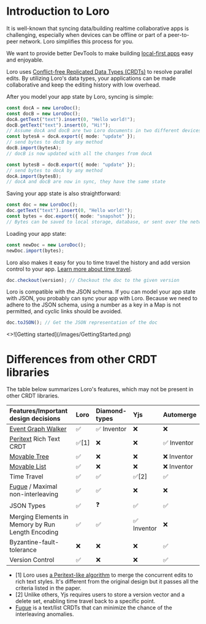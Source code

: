 # Introduction to Loro

It is well-known that syncing data/building realtime collaborative apps is
challenging, especially when devices can be offline or part of a peer-to-peer
network. Loro simplifies this process for you.

We want to provide better DevTools to make building
[local-first apps](https://www.inkandswitch.com/local-first/) easy and
enjoyable. 

Loro uses [Conflict-free Replicated Data Types (CRDTs)](/docs/concepts/crdt) to
resolve parallel edits. By utilizing Loro's data types, your applications can be
made collaborative and keep the editing history with low overhead.

After you model your app state by Loro, syncing is simple:

```ts
const docA = new LoroDoc();
const docB = new LoroDoc();
docA.getText("text").insert(0, "Hello world!");
docB.getText("text").insert(0, "Hi!");
// Assume docA and docB are two Loro documents in two different devices
const bytesA = docA.export({ mode: "update" });
// send bytes to docB by any method
docB.import(bytesA);
// docB is now updated with all the changes from docA

const bytesB = docB.export({ mode: "update" });
// send bytes to docA by any method
docA.import(bytesB);
// docA and docB are now in sync, they have the same state
```

Saving your app state is also straightforward:

```ts
const doc = new LoroDoc();
doc.getText("text").insert(0, "Hello world!");
const bytes = doc.export({ mode: "snapshot" });
// Bytes can be saved to local storage, database, or sent over the network
```

Loading your app state:

```ts no_run
const newDoc = new LoroDoc();
newDoc.import(bytes);
```

Loro also makes it easy for you to time travel the history and add version
control to your app. [Learn more about time travel](/docs/tutorial/time_travel).

```ts no_run
doc.checkout(version); // Checkout the doc to the given version
```

Loro is compatible with the JSON schema. If you can model your app state with
JSON, you probably can sync your app with Loro. Because we need to adhere to the
JSON schema, using a number as a key in a Map is not permitted, and cyclic links
should be avoided.

```ts no_run
doc.toJSON(); // Get the JSON representation of the doc
```


<Cards num={1}>
  <Cards.Card
    image
    arrow
    title="Getting Started"
    href="/docs/tutorial/get_started"
    style={{
      maxWidth: 400,
    }}
  >
    <>![Getting started](/images/GettingStarted.png)</>
  </Cards.Card>
</Cards>

# Differences from other CRDT libraries

The table below summarizes Loro's features, which may not be present in other
CRDT libraries.

| Features/Important design decisions                                         | Loro  | Diamond-types | Yjs        | Automerge   |
| :-------------------------------------------------------------------------- | :---- | :------------ | :--------- | :---------- |
| [Event Graph Walker](https://loro.dev/docs/advanced/replayable_event_graph) | ✅    | ✅ Inventor   | ❌          | ❌          |
| [Peritext](https://www.inkandswitch.com/peritext/) Rich Text CRDT           | ✅[1] | ❌            | ❌          | ✅ Inventor |
| [Movable Tree](https://ieeexplore.ieee.org/document/9563274)                | ✅    | ❌            | ❌          | ❌ Inventor |
| [Movable List](https://loro.dev/docs/tutorial/list)                         | ✅    | ❌            | ❌          | ❌ Inventor |
| Time Travel                                                                 | ✅    | ✅            | ✅[2]       | ✅          |
| [Fugue](https://arxiv.org/abs/2305.00583) / Maximal non-interleaving        | ✅    | ✅            | ❌          | ❌          |
| JSON Types                                                                  | ✅    | ❓            | ✅          | ✅          |
| Merging Elements in Memory by Run Length Encoding                           | ✅    | ✅            | ✅ Inventor | ❌          |
| Byzantine-fault-tolerance                                                   | ❌    | ❌            | ❌          | ✅          |
| Version Control                                                             | ✅    | ❌            | ❌          | ✅          |

- [1] Loro uses [a Peritext-like algorithm](/blog/loro-richtext) to merge the
  concurrent edits to rich text styles. It's different from the original design
  but it passes all the criteria listed in the paper.
- [2] Unlike others, Yjs requires users to store a version vector and a delete
  set, enabling time travel back to a specific point.
- [Fugue](https://arxiv.org/abs/2305.00583) is a text/list CRDTs that can
  minimize the chance of the interleaving anomalies.
